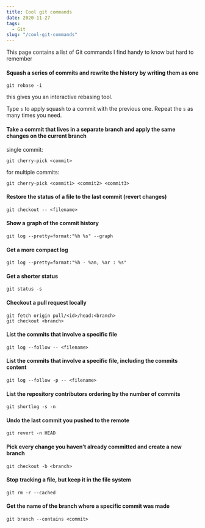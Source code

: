 ```yaml
---
title: Cool git commands
date: 2020-11-27
tags:
  - Git
slug: "/cool-git-commands"
---
```


This page contains a list of Git commands I find handy to know but hard to remember

#### Squash a series of commits and rewrite the history by writing them as one

```
git rebase -i
```

this gives you an interactive rebasing tool.

Type `s` to apply squash to a commit with the previous one. Repeat the `s` as many times you need.

#### Take a commit that lives in a separate branch and apply the same changes on the current branch

single commit:

```
git cherry-pick <commit>
```

for multiple commits:

```
git cherry-pick <commit1> <commit2> <commit3>
```

#### Restore the status of a file to the last commit (revert changes)
```
git checkout -- <filename>
```

#### Show a graph of the commit history
```
git log --pretty=format:"%h %s" --graph
```

#### Get a more compact log
```
git log --pretty=format:"%h - %an, %ar : %s"
```
#### Get a shorter status
```
git status -s
```
#### Checkout a pull request locally
```
git fetch origin pull/<id>/head:<branch>
git checkout <branch>
```

#### List the commits that involve a specific file
```
git log --follow -- <filename>
```

#### List the commits that involve a specific file, including the commits content
```
git log --follow -p -- <filename>
```

#### List the repository contributors ordering by the number of commits
```
git shortlog -s -n
```

#### Undo the last commit you pushed to the remote
```
git revert -n HEAD
```

#### Pick every change you haven’t already committed and create a new branch
```
git checkout -b <branch>
```
#### Stop tracking a file, but keep it in the file system
```
git rm -r --cached
```
#### Get the name of the branch where a specific commit was made

```
git branch --contains <commit>
```

